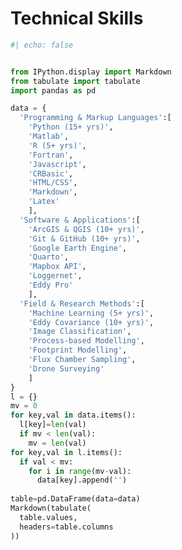 
# Technical Skills 

```python
#| echo: false


from IPython.display import Markdown
from tabulate import tabulate
import pandas as pd

data = {
  'Programming & Markup Languages':[
    'Python (15+ yrs)',
    'Matlab',
    'R (5+ yrs)',
    'Fortran',
    'Javascript',
    'CRBasic',
    'HTML/CSS',
    'Markdown',
    'Latex'
    ],
  'Software & Applications':[
    'ArcGIS & QGIS (10+ yrs)',
    'Git & GitHub (10+ yrs)',
    'Google Earth Engine',
    'Quarto',
    'Mapbox API',
    'Loggernet',
    'Eddy Pro'
    ],
  'Field & Research Methods':[
    'Machine Learning (5+ yrs)',
    'Eddy Covariance (10+ yrs)',
    'Image Classification',
    'Process-based Modelling',
    'Footprint Modelling',
    'Flux Chamber Sampling',
    'Drone Surveying'
    ]
}
l = {}
mv = 0
for key,val in data.items():
  l[key]=len(val)
  if mv < len(val):
    mv = len(val)
for key,val in l.items():
  if val < mv:
    for i in range(mv-val):
      data[key].append('')
  
table=pd.DataFrame(data=data)
Markdown(tabulate(
  table.values, 
  headers=table.columns
))
```
